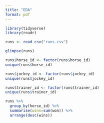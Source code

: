 ```yaml
---
title: "EDA"
format: pdf
---
```


```r
library(tidyverse)
library(readr)
```

```r
runs <- read_csv("runs.csv")
```

```r
glimpse(runs)
```
```r
runs$horse_id <- factor(runs$horse_id)
unique(runs$horse_id)
```
```r
runs$jockey_id <- factor(runs$jockey_id)
unique(runs$jockey_id)
```
```r
runs$trainer_id <- factor(runs$trainer_id)
unique(runs$trainer_id)
```
```r
runs %>% 
  group_by(horse_id) %>% 
  summarise(wins=sum(won)) %>% 
  arrange(desc(wins))
```

